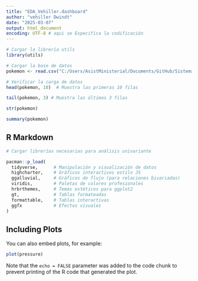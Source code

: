 ```yaml
---
title: "EDA_Vehiller.dashboard"
author: "vehiller Dwindt"
date: "2025-03-07"
output: html_document
encoding: UTF-8 # aqui se Especifica la codificación
---
```


```r
# Cargar la librería utils
library(utils)

# Cargar la base de datos
pokemon <- read.csv("C:/Users/AsistMinisterial/Documents/GitHub/Sistema-de-clasificaci-n-Pokemon---Trabajo-Final-Computaci-n-1/data/pokemon.csv", fileEncoding = "UTF-8")

# Verificar la carga de datos
head(pokemon, 10)  # Muestra las primeras 10 filas

tail(pokemon, 3) # Muestra las últimas 3 filas

str(pokemon)

summary(pokemon)
```

## R Markdown

```r
# Cargar librerías necesarias para análisis univariante

pacman::p_load(
  tidyverse,      # Manipulación y visualización de datos
  highcharter,    # Gráficos interactivos estilo JS
  ggalluvial,     # Gráficos de flujo (para relaciones bivariadas)
  viridis,        # Paletas de colores profesionales
  hrbrthemes,     # Temas estéticos para ggplot2
  gt,             # Tablas formateadas
  formattable,    # Tablas interactivas
  ggfx            # Efectos visuales
)

```

## Including Plots

You can also embed plots, for example:

```r
plot(pressure)
```

Note that the `echo = FALSE` parameter was added to the code chunk to prevent printing of the R code that generated the plot.
